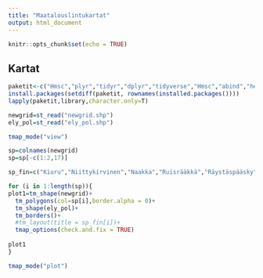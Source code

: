 ```yaml
---
title: "Maatalouslintukartat"
output: html_document
---
```


```r
knitr::opts_chunk$set(echo = TRUE)
```

## Kartat

```r
paketit<-c("Hmsc","plyr","tidyr","dplyr","tidyverse","Hmsc","abind","here","ape","corrplot","sf","tmap","PresenceAbsence","raster","mapview")
install.packages(setdiff(paketit, rownames(installed.packages())))
lapply(paketit,library,character.only=T)
```


```r
newgrid=st_read("newgrid.shp")
ely_pol=st_read("ely_pol.shp")

tmap_mode("view")

sp=colnames(newgrid)
sp=sp[-c(1:2,17)]

sp_fin=c("Kiuru","Niittykirvinen","Naakka","Ruisrääkkä","Räystäspääsky","Peltosirkku","Haarapääsky","Isokuovi","Pikkuvarpunen","Pensastasku","Kottarainen","Pensaskerttu","Räkättirastas","Töyhtöhyyppä")

for (i in 1:length(sp)){
plot1=tm_shape(newgrid)+
  tm_polygons(col=sp[i],border.alpha = 0)+
  tm_shape(ely_pol)+
  tm_borders()+
  #tm_layout(title = sp_fin[i])+
  tmap_options(check.and.fix = TRUE)
  
plot1
}

tmap_mode("plot")
```

